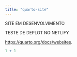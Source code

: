 ```yaml
---
title: "quarto-site"
---
```


SITE EM DESENVOLVIMENTO

TESTE DE DEPLOT NO NETLIFY

<https://quarto.org/docs/websites>.

```r
1 + 1
```
